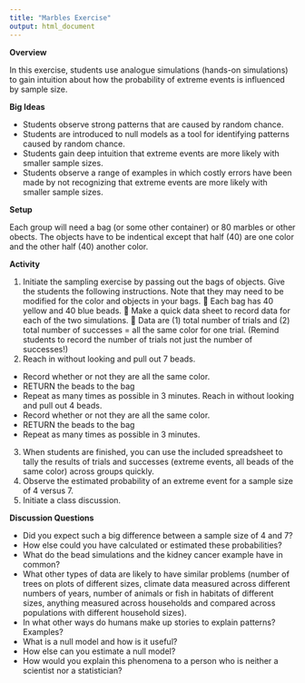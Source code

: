 ```yaml
---
title: "Marbles Exercise"
output: html_document
---
```


**Overview**

In this exercise, students use analogue simulations (hands-on simulations) to gain intuition about how the probability of extreme events is influenced by sample size. 

**Big Ideas**

-  Students observe strong patterns that are caused by random chance.
-  Students are introduced to null models as a tool for identifying patterns caused by random chance.
-  Students gain deep intuition that extreme events are more likely with smaller sample sizes.
-  Students observe a range of examples in which costly errors have been made by not recognizing that extreme events are more likely with smaller sample sizes.

**Setup**

Each group will need a bag (or some other container) or 80 marbles or other obects. The objects have to be indentical except that half (40) are one color and the other half (40) another color.

**Activity**

1)  Initiate the sampling exercise by passing out the bags of objects. Give the students the following instructions. Note that they may need to be modified for the color and objects in your bags.  Each bag has 40 yellow and 40 blue beads.  Make a quick data sheet to record data for each of the two simulations.  Data are (1) total number of trials and (2) total number of successes = all the same color for one trial. (Remind students to record the number of trials not just the number of successes!)
2)  Reach in without looking and pull out 7 beads.

-  Record whether or not they are all the same color.
-  RETURN the beads to the bag
-  Repeat as many times as possible in 3 minutes. Reach in without looking and pull out 4 beads.
-  Record whether or not they are all the same color.
-  RETURN the beads to the bag
-  Repeat as many times as possible in 3 minutes.

3)  When students are finished, you can use the included spreadsheet to tally the results of trials and successes (extreme events, all beads of the same color) across groups quickly.
4)  Observe the estimated probability of an extreme event for a sample size of 4 versus 7.
5)  Initiate a class discussion.

**Discussion Questions**

-  Did you expect such a big difference between a sample size of 4 and 7?
-  How else could you have calculated or estimated these probabilities?
-  What do the bead simulations and the kidney cancer example have in common?
-  What other types of data are likely to have similar problems (number of trees on plots of different sizes, climate data measured across different numbers of years, number of animals or fish in habitats of different sizes, anything measured across households and compared across populations with different household sizes).
-  In what other ways do humans make up stories to explain patterns? Examples?
-  What is a null model and how is it useful?
-  How else can you estimate a null model?
-  How would you explain this phenomena to a person who is neither a scientist nor a statistician?
